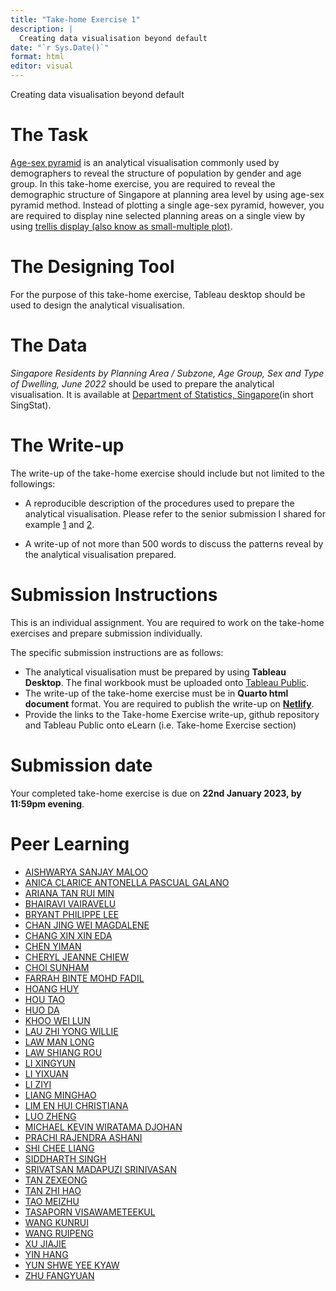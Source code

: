 ```yaml
---
title: "Take-home Exercise 1"
description: |
  Creating data visualisation beyond default
date: "`r Sys.Date()`"
format: html
editor: visual
---
```


Creating data visualisation beyond default

# The Task

[Age-sex pyramid](https://isss608-ay2022-23jan.netlify.app/outline/lesson01_outline#age-sex-pyramid) is an analytical visualisation commonly used by demographers to reveal the structure of population by gender and age group. In this take-home exercise, you are required to reveal the demographic structure of Singapore at planning area level by using age-sex pyramid method. Instead of plotting a single age-sex pyramid, however, you are required to display nine selected planning areas on a single view by using [trellis display (also know as small-multiple plot)](https://isss608-ay2022-23jan.netlify.app/outline/lesson01_outline#trellis-display).

# The Designing Tool

For the purpose of this take-home exercise, Tableau desktop should be used to design the analytical visualisation.

# The Data

*Singapore Residents by Planning Area / Subzone, Age Group, Sex and Type of Dwelling, June 2022* should be used to prepare the analytical visualisation. It is available at [Department of Statistics, Singapore](https://www.singstat.gov.sg/)(in short SingStat).

# The Write-up

The write-up of the take-home exercise should include but not limited to the followings:

-   A reproducible description of the procedures used to prepare the analytical visualisation. Please refer to the senior submission I shared for example [1](https://bilian-mitb2021.netlify.app/th_ex/dataviz2/dataviz2#step-by-step-description) and [2](https://isss608visualanalyticssun.netlify.app/dataviz/dataviz1/dataviz1#step-by-step-preparation).

-   A write-up of not more than 500 words to discuss the patterns reveal by the analytical visualisation prepared.

# Submission Instructions

This is an individual assignment. You are required to work on the take-home exercises and prepare submission individually.

The specific submission instructions are as follows:

-   The analytical visualisation must be prepared by using **Tableau Desktop**. The final workbook must be uploaded onto [Tableau Public](https://public.tableau.com/en-us/s/).
-   The write-up of the take-home exercise must be in **Quarto html document** format. You are required to publish the write-up on [**Netlify**](https://www.netlify.com/).
-   Provide the links to the Take-home Exercise write-up, github repository and Tableau Public onto eLearn (i.e. Take-home Exercise section)

# Submission date

Your completed take-home exercise is due on **22nd January 2023, by 11:59pm evening**.

# Peer Learning

- [AISHWARYA SANJAY MALOO](https://public.tableau.com/app/profile/aishwarya.maloo7070/viz/Take-Home_Ex01/Dashboard1?publish=yes)
- [ANICA CLARICE ANTONELLA PASCUAL GALANO]()
- [ARIANA TAN RUI MIN](https://public.tableau.com/app/profile/ariana.tan6501/viz/VATakeHome1/Sheet13)
- [BHAIRAVI VAIRAVELU](https://public.tableau.com/app/profile/bhairavi.vairavelu/viz/Take_Home_Exercise_01/Top9PlanningAreasDashboard)
- [BRYANT PHILIPPE LEE](https://public.tableau.com/views/DataVizMakeover01_16743910439700/TotalSingapore?:language=en-US&publish=yes&:display_count=n&:origin=viz_share_link)
- [CHAN JING WEI MAGDALENE](https://public.tableau.com/app/profile/magdalene.chan/viz/TakeHome_Ex01/Dashboard1)
- [CHANG XIN XIN EDA](https://public.tableau.com/views/PopulationPyramidSingaporeJun2022/SingaporesPopulationPyramid?:language=en-US&publish=yes&:display_count=n&:origin=viz_share_link)
- [CHEN YIMAN](https://public.tableau.com/app/profile/yiman.chen/viz/takehome_ex01/Story1)
- [CHERYL JEANNE CHIEW](https://public.tableau.com/app/profile/cheryl.jeanne/viz/Take-homeExercise1-Age-SexPyramid-TrellisDisplay/MatrixDashboard?publish=yes)
- [CHOI SUNHAM](https://public.tableau.com/app/profile/ashley1342/viz/TakeHomeExercise01/Dashboard1?publish=yes)
- [FARRAH BINTE MOHD FADIL](https://public.tableau.com/app/profile/farrahmf/viz/Take-home_Ex01/Age-SexPyramids1?publish=yes)
- [HOANG HUY](https://public.tableau.com/app/profile/thomas.hoang8154/viz/takehome1_16740523080150/Dashboard3)
- [HOU TAO](https://public.tableau.com/app/profile/jerry.hou/viz/Takehome_Ex01/SG2022PopulationbyAgeGroup_1?publish=yes)
- [HUO DA](https://public.tableau.com/app/profile/huoda1027/viz/TakeHome_Ex01_16742612602400/Dashboard1?publish=yes)
- [KHOO WEI LUN](https://public.tableau.com/app/profile/khoo.wei.lun/viz/SingaporePopulationPyramidsJune2022/DashboardTrellis)
- [LAU ZHI YONG WILLIE](https://public.tableau.com/views/Take-home_Ex01_16743298500000/Dashboard1?:language=en-GB&publish=yes&:display_count=n&:origin=viz_share_link)
- [LAW MAN LONG](https://public.tableau.com/app/profile/law.man.long/viz/Take-home_Ex1/SingaporePopulationPyramid)
- [LAW SHIANG ROU](https://public.tableau.com/views/TakeHomeExercise1-20Jan2023/Dashboard1?:language=en-US&:display_count=n&:origin=viz_share_link)
- [LI XINGYUN](https://public.tableau.com/app/profile/xingyunli/viz/takehomeexercise1/DemographicStructureofSingaporebyRegiontop9regionsinpopulation?publish=yes)
- [LI YIXUAN](https://public.tableau.com/app/profile/yixuan.li1277/viz/take-home-1/Dashboard1)
- [LI ZIYI](https://public.tableau.com/views/Take-home_Ex01_Dashboard/Dashboard?:language=en-US&publish=yes&:display_count=n&:origin=viz_share_link)
- [LIANG MINGHAO](https://public.tableau.com/app/profile/minghao.liang/viz/take-home-1_16741369553030/AgePyramid?publish=yes)
- [LIM EN HUI CHRISTIANA](https://public.tableau.com/app/profile/christiana.lim/viz/TakeHomeExercise1_16742278926320/Dashboard1?publish=yes)
- [LUO ZHENG](https://public.tableau.com/app/profile/luo.zheng/viz/Take-home_Ex01edited/Dashboard1)
- [MICHAEL KEVIN WIRATAMA DJOHAN](https://public.tableau.com/views/TakeHomeExercise01_16742904659610/SingaporePopulationPyramidbyPlanningAreaJune2022?:language=en-US&publish=yes&:display_count=n&:origin=viz_share_link)
- [PRACHI RAJENDRA ASHANI](https://public.tableau.com/views/TakeHome_01/DBAge-SexPyramidbyPA?:language=en-US&:display_count=n&:origin=viz_share_link)
- [SHI CHEE LIANG]()
- [SIDDHARTH SINGH](https://public.tableau.com/app/profile/siddharth.singh6175/viz/SiddharthSinghTakeHomeEx01/Age-SexPyramidforSingaporePlanningArea?publish=yes)
- [SRIVATSAN MADAPUZI SRINIVASAN](https://public.tableau.com/app/profile/srivatsan.madapuzi.srinivasan/viz/Take-Home_Ex01_16743904663190/Dashboard1?publish=yes)
- [TAN ZEXEONG](https://public.tableau.com/app/profile/joseph.zexeong.tan/viz/SingaporePopulationPyramindJun2022v1_3/trel3x3_d?publish=yes)
- [TAN ZHI HAO](https://public.tableau.com/app/profile/tan.zh4404/viz/Take-home_Ex01_TanZhiHao/Age-SexPyramidforSelectedPlanningAreasinSingapore2022V2)
- [TAO MEIZHU](https://public.tableau.com/app/profile/meizhu6437/viz/Take-homeExercise1_16743934867140/Dashboard1?publish=yes)
- [TASAPORN VISAWAMETEEKUL](https://public.tableau.com/views/Take-home_01_PopulationbyPlanningArea/3x3Trellis?:language=en-US&:display_count=n&:origin=viz_share_link)
- [WANG KUNRUI](https://public.tableau.com/app/profile/ruipeng.wang/viz/take_home_01/Dashboard1)
- [WANG RUIPENG](https://public.tableau.com/app/profile/ruipeng.wang/viz/take_home_01/Dashboard1)
- [XU JIAJIE](https://public.tableau.com/views/TakeHomeExercise01_16744007430230/PyramidofPlaningareas?:language=zh-CN&publish=yes&:display_count=n&:origin=viz_share_link)
- [YIN HANG](https://public.tableau.com/views/TakehomeEx1/PopulationPyramidof9MostPopulatedPlanningAreasinSingaporein2022?:language=en-GB&:display_count=n&:origin=viz_share_link)
- [YUN SHWE YEE KYAW](https://public.tableau.com/app/profile/yun.shwe.yee.kyaw/viz/Take-home_Ex01_16742356941600/Age-SexPyramid)
- [ZHU FANGYUAN](https://public.tableau.com/app/profile/fangyuan.zhu/viz/Take-home_Ex1_16742470631170/A-Spyramid?publish=yes)



